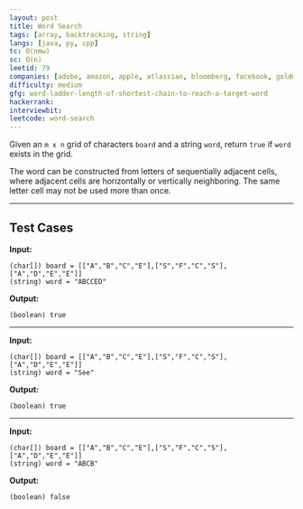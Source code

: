 ```yaml
---
layout: post
title: Word Search
tags: [array, backtracking, string]
langs: [java, py, cpp]
tc: O(nmw)
sc: O(n)
leetid: 79
companies: [adobe, amazon, apple, atlassian, bloomberg, facebook, goldman, google, microsoft, oracle, twitter]
difficulty: medium
gfg: word-ladder-length-of-shortest-chain-to-reach-a-target-word
hackerrank: 
interviewbit: 
leetcode: word-search
---
```


Given an `m x n` grid of characters `board` and a string `word`, 
return `true` if `word` exists in the grid.

The word can be constructed from letters of sequentially adjacent cells, 
where adjacent cells are horizontally or vertically neighboring. 
The same letter cell may not be used more than once.

---

## Test Cases

<MdxImage src="code/word2.jpeg" alt="Word Search" />

**Input:**
```
(char[]) board = [["A","B","C","E"],["S","F","C","S"],["A","D","E","E"]]
(string) word = "ABCCED"
```

**Output:**
```
(boolean) true
```

---

**Input:**
```
(char[]) board = [["A","B","C","E"],["S","F","C","S"],["A","D","E","E"]]
(string) word = "See"
```

**Output:**
```
(boolean) true
```

---

**Input:**
```
(char[]) board = [["A","B","C","E"],["S","F","C","S"],["A","D","E","E"]]
(string) word = "ABCB"
```

**Output:**
```
(boolean) false
```